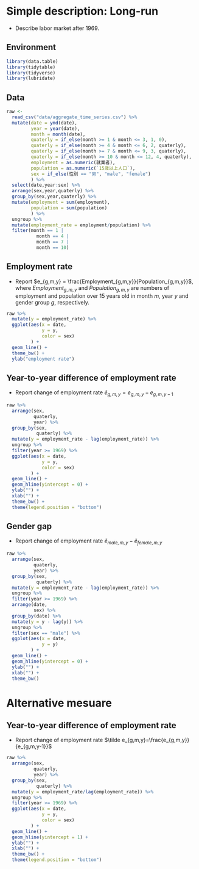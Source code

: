 # Simple description: Long-run

- Describe labor market after 1969.

## Environment

```r
library(data.table)
library(tidytable)
library(tidyverse)
library(lubridate)
```

## Data

```r
raw <- 
  read_csv("data/aggregate_time_series.csv") %>%
  mutate(date = ymd(date),
         year = year(date),
         month = month(date),
         quaterly = if_else(month >= 1 & month <= 3, 1, 0),
         quaterly = if_else(month >= 4 & month <= 6, 2, quaterly),
         quaterly = if_else(month >= 7 & month <= 9, 3, quaterly),
         quaterly = if_else(month >= 10 & month <= 12, 4, quaterly),
         employment = as.numeric(就業者),
         population = as.numeric(`15歳以上人口`),
         sex = if_else(性別 == "男", "male", "female")
         ) %>%
  select(date,year:sex) %>%
  arrange(sex,year,quaterly) %>%
  group_by(sex,year,quaterly) %>%
  mutate(employment = sum(employment),
         population = sum(population)
         ) %>%
  ungroup %>%
  mutate(employment_rate = employment/population) %>%
  filter(month == 1 | 
           month == 4 | 
           month == 7 | 
           month == 10)

```

## Employment rate

- Report $e_{g,m,y} = \frac{Employment_{g,m,y}}{Population_{g,m,y}}$, where $Employment_{g,m,y}$ and $Population_{g,m,y}$ are numbers of employment and population over 15 years old in month $m$, year $y$ and gender group $g$, respectively.

```r
raw %>%
  mutate(y = employment_rate) %>%
  ggplot(aes(x = date,
             y = y,
             color = sex)
         ) +
  geom_line() +
  theme_bw() +
  ylab("employment rate")
```

## Year-to-year difference of employment rate

- Report change of employment rate $\tilde e_{g,m,y}=e_{g,m,y}-e_{g,m,y-1}$

```r
raw %>%
  arrange(sex,
          quaterly,
          year) %>%
  group_by(sex,
           quaterly) %>%
  mutate(y = employment_rate - lag(employment_rate)) %>%
  ungroup %>%
  filter(year >= 1969) %>%
  ggplot(aes(x = date,
             y = y,
             color = sex)
         ) +
  geom_line() +
  geom_hline(yintercept = 0) +
  ylab("") +
  xlab("") +
  theme_bw() +
  theme(legend.position = "bottom")
```


## Gender gap

- Report change of employment rate $\tilde e_{male,m,y} - \tilde e_{female,m,y}$

```r
raw %>%
  arrange(sex,
          quaterly,
          year) %>%
  group_by(sex,
           quaterly) %>%
  mutate(y = employment_rate - lag(employment_rate)) %>%
  ungroup %>%
  filter(year >= 1969) %>%
  arrange(date,
          sex) %>%
  group_by(date) %>%
  mutate(y = y - lag(y)) %>%
  ungroup %>%
  filter(sex == "male") %>%
  ggplot(aes(x = date,
             y = y)
         ) +
  geom_line() +
  geom_hline(yintercept = 0) +
  ylab("") +
  xlab("") +
  theme_bw()
```

# Alternative mesuare

## Year-to-year difference of employment rate

- Report change of employment rate $\tilde e_{g,m,y}=\frac{e_{g,m,y}}{e_{g,m,y-1}}$

```r
raw %>%
  arrange(sex,
          quaterly,
          year) %>%
  group_by(sex,
           quaterly) %>%
  mutate(y = employment_rate/lag(employment_rate)) %>%
  ungroup %>%
  filter(year >= 1969) %>%
  ggplot(aes(x = date,
             y = y,
             color = sex)
         ) +
  geom_line() +
  geom_hline(yintercept = 1) +
  ylab("") +
  xlab("") +
  theme_bw() +
  theme(legend.position = "bottom")
```



